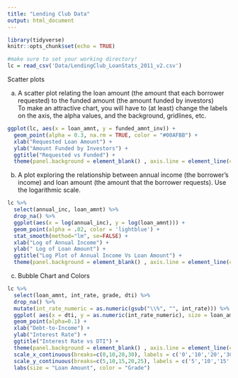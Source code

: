 ```yaml
---
title: "Lending Club Data"
output: html_document
---
```

\vspace{0.25in}


```r
library(tidyverse)
knitr::opts_chunk$set(echo = TRUE)

#make sure to set your working directory!
lc = read_csv('Data/LendingClub_LoanStats_2011_v2.csv')
```

Scatter plots

a) A scatter plot relating the loan amount (the amount that each borrower requested) to the funded amount (the amount funded by investors)\
To make an attractive chart, you will have to (at least) change the labels on the axis, the alpha values, and the background, gridlines, etc.

```r
ggplot(lc, aes(x = loan_amnt, y = funded_amnt_inv)) + 
  geom_point(alpha = 0.3, na.rm = TRUE, color = "#00AFBB") +
  xlab("Requested Loan Amount") + 
  ylab("Amount Funded by Investors") +
  ggtitle("Requested vs Funded") +
  theme(panel.background = element_blank() , axis.line = element_line(colour = 'black'))
```
b) A plot exploring the relationship between annual income (the borrower's income) and loan amount (the amount that the borrower requests). Use the logarithmic scale.

```r
lc %>%
  select(annual_inc, loan_amnt) %>%
  drop_na() %>%
  ggplot(aes(x = log(annual_inc), y = log(loan_amnt))) +
  geom_point(alpha = .02, color = 'lightblue') + 
  stat_smooth(method="lm", se=FALSE) +
  xlab("Log of Annual Income") + 
  ylab(" Log of Loan Amount") + 
  ggtitle("Log Plot of Annual Income Vs Loan Amount") +
  theme(panel.background = element_blank() , axis.line = element_line(colour = 'black'))
```

c) Bubble Chart and Colors

```r
lc %>% 
  select(loan_amnt, int_rate, grade, dti) %>%
  drop_na() %>%
  mutate(int_rate_numeric = as.numeric(gsub("\\%", "", int_rate))) %>%
  ggplot( aes(x = dti, y = as.numeric(int_rate_numeric), size = loan_amnt, color = grade)) + 
  geom_point(alpha=0.1) +
  xlab("Debt-to-Income") + 
  ylab("Interest Rate") + 
  ggtitle("Interest Rate vs DTI") +
  theme(panel.background = element_blank() , axis.line = element_line(colour = 'black')) +
  scale_x_continuous(breaks=c(0,10,20,30), labels = c('0','10','20','30'), limits = c(0,30)) +
  scale_y_continuous(breaks=c(5,10,15,20,25), labels = c('5','10','15','20','25'), limits = c(5,25)) +
  labs(size = "Loan Amount", color = "Grade")
```


